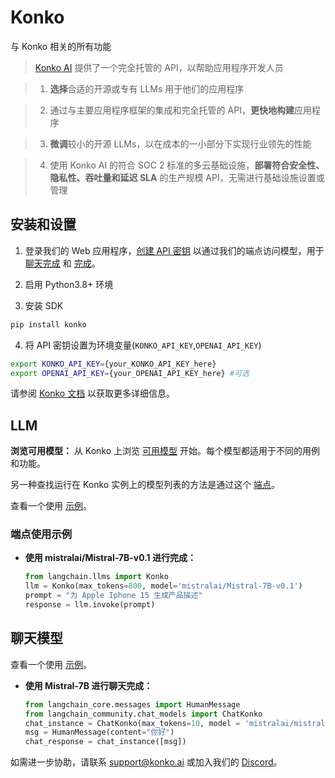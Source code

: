 # Konko

与 Konko 相关的所有功能

>[Konko AI](https://www.konko.ai/) 提供了一个完全托管的 API，以帮助应用程序开发人员

>1. **选择**合适的开源或专有 LLMs 用于他们的应用程序

>2. 通过与主要应用程序框架的集成和完全托管的 API，**更快地构建**应用程序

>3. **微调**较小的开源 LLMs，以在成本的一小部分下实现行业领先的性能

>4. 使用 Konko AI 的符合 SOC 2 标准的多云基础设施，**部署符合安全性、隐私性、吞吐量和延迟 SLA** 的生产规模 API，无需进行基础设施设置或管理

## 安装和设置

1. 登录我们的 Web 应用程序，[创建 API 密钥](https://platform.konko.ai/settings/api-keys) 以通过我们的端点访问模型，用于 [聊天完成](https://docs.konko.ai/reference/post-chat-completions) 和 [完成](https://docs.konko.ai/reference/post-completions)。

2. 启用 Python3.8+ 环境

3. 安装 SDK

```bash
pip install konko
```

4. 将 API 密钥设置为环境变量(`KONKO_API_KEY`,`OPENAI_API_KEY`)

```bash
export KONKO_API_KEY={your_KONKO_API_KEY_here}
export OPENAI_API_KEY={your_OPENAI_API_KEY_here} #可选
```

请参阅 [Konko 文档](https://docs.konko.ai/docs/getting-started) 以获取更多详细信息。

## LLM

**浏览可用模型：** 从 Konko 上浏览 [可用模型](https://docs.konko.ai/docs/list-of-models) 开始。每个模型都适用于不同的用例和功能。

另一种查找运行在 Konko 实例上的模型列表的方法是通过这个 [端点](https://docs.konko.ai/reference/get-models)。

查看一个使用 [示例](/docs/integrations/llms/konko)。

### 端点使用示例

- **使用 mistralai/Mistral-7B-v0.1 进行完成：**

  ```python
  from langchain.llms import Konko
  llm = Konko(max_tokens=800, model='mistralai/Mistral-7B-v0.1')
  prompt = "为 Apple Iphone 15 生成产品描述"
  response = llm.invoke(prompt)
  ```

## 聊天模型

查看一个使用 [示例](/docs/integrations/chat/konko)。

- **使用 Mistral-7B 进行聊天完成：**

  ```python
  from langchain_core.messages import HumanMessage
  from langchain_community.chat_models import ChatKonko
  chat_instance = ChatKonko(max_tokens=10, model = 'mistralai/mistral-7b-instruct-v0.1')
  msg = HumanMessage(content="你好")
  chat_response = chat_instance([msg])
  ```

如需进一步协助，请联系 [support@konko.ai](mailto:support@konko.ai) 或加入我们的 [Discord](https://discord.gg/TXV2s3z7RZ)。